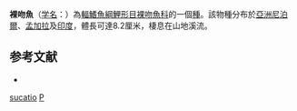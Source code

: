 {{Speciesbox 
| taxon = Psilorhynchus sucatio
| status = LC
| status_system = IUCN3.1
| authority =  [[弗朗西斯·布坎南-漢密爾頓|Hamilton]], 1822
| synonyms = *''Cyprinus sucatio''<br /><small>Hamilton, 1822</small>
*''Psilorhynchus sucatio damodarai''<br /><small>David, 1953</small>
*''Psilorhynchus sucatio nudithoracicus''<br /><small>Tilak & Husain, 1980</small>
*''Psilorynchus sucatio''<br /><small>Hamilton, 1822</small>
}}
'''裸吻魚'''（[[学名|学名]]：{{lang|la|''Psilorhynchus sucatio''}}）為[[輻鰭魚綱|輻鰭魚綱]][[鯉形目|鯉形目]][[裸吻魚科|裸吻魚科]]的一個[[種|種]]。該物種分布於[[亞洲|亞洲]][[尼泊爾|尼泊爾]]、[[孟加拉|孟加拉]]及[[印度|印度]]，體長可達8.2厘米，棲息在山地溪流。

==参考文献==
*{{FishBase_species|genus=Psilorhynchus|species=sucatio|year=2011|month=12}}
{{Taxonbar|from=Q6406649}}

[[Category:裸吻魚屬|sucatio]]
[[Category:1822年描述的魚類|P]]
